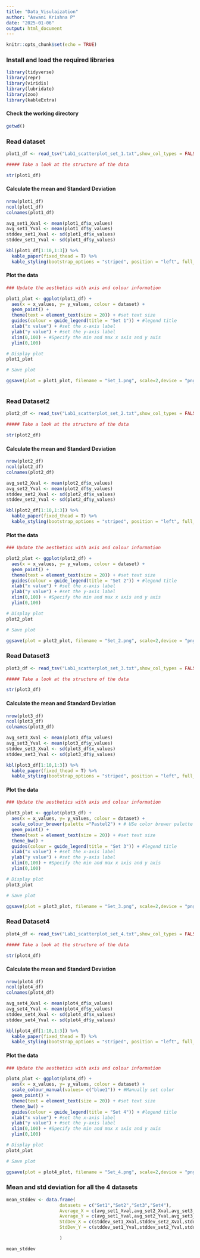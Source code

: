 ```yaml
---
title: "Data_Visulaization"
author: "Aswani Krishna P"
date: "2025-01-06"
output: html_document
---
```


```r
knitr::opts_chunk$set(echo = TRUE)
```

### Install and load the required libraries

```r
library(tidyverse)
library(repr)
library(viridis)
library(lubridate)
library(zoo)
library(kableExtra)
```

#### Check the working directory

```r
getwd()

```
### Read dataset 

```r
plot1_df <- read_tsv("Lab1_scatterplot_set_1.txt",show_col_types = FALSE)

##### Take a look at the structure of the data

str(plot1_df)

```

#### Calculate the mean and Standard Deviation
```r
nrow(plot1_df)
ncol(plot1_df)
colnames(plot1_df)

avg_set1_Xval <- mean(plot1_df$x_values)
avg_set1_Yval <- mean(plot1_df$y_values)
stddev_set1_Xval <- sd(plot1_df$x_values)
stddev_set1_Yval <- sd(plot1_df$y_values)

```

```r

kbl(plot1_df[1:10,1:3]) %>%
  kable_paper(fixed_thead = T) %>%
  kable_styling(bootstrap_options = "striped", position = "left", full_width = F)

```

#### Plot the data

```r

### Update the aesthetics with axis and colour information

plot1_plot <- ggplot(plot1_df) +
  aes(x = x_values, y= y_values, colour = dataset) +
  geom_point() +
  theme(text = element_text(size = 20)) + #set text size
  guides(colour = guide_legend(title = "Set 1")) + #legend title
  xlab("x value") + #set the x-axis label
  ylab("y value") + #set the y-axis label
  xlim(0,100) + #Specify the min and max x axis and y axis
  ylim(0,100)

# Display plot
plot1_plot

# Save plot

ggsave(plot = plot1_plot, filename = "Set_1.png", scale=2,device = "png", units = c("cm"))



```



### Read Dataset2

```r

plot2_df <- read_tsv("Lab1_scatterplot_set_2.txt",show_col_types = FALSE)

##### Take a look at the structure of the data

str(plot2_df)

```

#### Calculate the mean and Standard Deviation
```r
nrow(plot2_df)
ncol(plot2_df)
colnames(plot2_df)

avg_set2_Xval <- mean(plot2_df$x_values)
avg_set2_Yval <- mean(plot2_df$y_values)
stddev_set2_Xval <- sd(plot2_df$x_values)
stddev_set2_Yval <- sd(plot2_df$y_values)

```

```r

kbl(plot2_df[1:10,1:3]) %>%
  kable_paper(fixed_thead = T) %>%
  kable_styling(bootstrap_options = "striped", position = "left", full_width = F)

```

#### Plot the data

```r

### Update the aesthetics with axis and colour information

plot2_plot <- ggplot(plot2_df) +
  aes(x = x_values, y= y_values, colour = dataset) +
  geom_point() +
  theme(text = element_text(size = 20)) + #set text size
  guides(colour = guide_legend(title = "Set 2")) + #legend title
  xlab("x value") + #set the x-axis label
  ylab("y value") + #set the y-axis label
  xlim(0,100) + #Specify the min and max x axis and y axis
  ylim(0,100)

# Display plot
plot2_plot

# Save plot

ggsave(plot = plot2_plot, filename = "Set_2.png", scale=2,device = "png", units = c("cm"))


```


### Read Dataset3

```r

plot3_df <- read_tsv("Lab1_scatterplot_set_3.txt",show_col_types = FALSE)

##### Take a look at the structure of the data

str(plot3_df)

```
#### Calculate the mean and Standard Deviation
```r
nrow(plot3_df)
ncol(plot3_df)
colnames(plot3_df)

avg_set3_Xval <- mean(plot3_df$x_values)
avg_set3_Yval <- mean(plot3_df$y_values)
stddev_set3_Xval <- sd(plot3_df$x_values)
stddev_set3_Yval <- sd(plot3_df$y_values)

```

```r

kbl(plot3_df[1:10,1:3]) %>%
  kable_paper(fixed_thead = T) %>%
  kable_styling(bootstrap_options = "striped", position = "left", full_width = F)

```

#### Plot the data

```r

### Update the aesthetics with axis and colour information

plot3_plot <- ggplot(plot3_df) +
  aes(x = x_values, y= y_values, colour = dataset) +
  scale_colour_brewer(palette ="Pastel2") + # USe color brewer palette
  geom_point() +
  theme(text = element_text(size = 20)) + #set text size
  theme_bw() +
  guides(colour = guide_legend(title = "Set 3")) + #legend title
  xlab("x value") + #set the x-axis label
  ylab("y value") + #set the y-axis label
  xlim(0,100) + #Specify the min and max x axis and y axis
  ylim(0,100)

# Display plot
plot3_plot

# Save plot

ggsave(plot = plot3_plot, filename = "Set_3.png", scale=2,device = "png", units = c("cm"))

```


### Read Dataset4

```r

plot4_df <- read_tsv("Lab1_scatterplot_set_4.txt",show_col_types = FALSE)

##### Take a look at the structure of the data

str(plot4_df)

```
#### Calculate the mean and Standard Deviation
```r
nrow(plot4_df)
ncol(plot4_df)
colnames(plot4_df)

avg_set4_Xval <- mean(plot4_df$x_values)
avg_set4_Yval <- mean(plot4_df$y_values)
stddev_set4_Xval <- sd(plot4_df$x_values)
stddev_set4_Yval <- sd(plot4_df$y_values)

```

```r

kbl(plot4_df[1:10,1:3]) %>%
  kable_paper(fixed_thead = T) %>%
  kable_styling(bootstrap_options = "striped", position = "left", full_width = F)

```

#### Plot the data

```r

### Update the aesthetics with axis and colour information

plot4_plot <- ggplot(plot4_df) +
  aes(x = x_values, y= y_values, colour = dataset) +
  scale_colour_manual(values= c("blue1")) + #Manually set color
  geom_point() +
  theme(text = element_text(size = 20)) + #set text size
  theme_bw() +
  guides(colour = guide_legend(title = "Set 4")) + #legend title
  xlab("x value") + #set the x-axis label
  ylab("y value") + #set the y-axis label
  xlim(0,100) + #Specify the min and max x axis and y axis
  ylim(0,100)

# Display plot
plot4_plot

# Save plot

ggsave(plot = plot4_plot, filename = "Set_4.png", scale=2,device = "png", units = c("cm"))

```

### Mean and std deviation for all the 4 datasets
```r

mean_stddev <- data.frame(
                    datasets = c("Set1","Set2","Set3","Set4"),
                    Average_X = c(avg_set1_Xval,avg_set2_Xval,avg_set3_Xval,avg_set4_Xval),
                    Average_Y = c(avg_set1_Yval,avg_set2_Yval,avg_set3_Yval,avg_set4_Yval),
                    StdDev_X = c(stddev_set1_Xval,stddev_set2_Xval,stddev_set3_Xval,stddev_set4_Xval),
                    StdDev_Y = c(stddev_set1_Yval,stddev_set2_Yval,stddev_set3_Yval,stddev_set4_Yval)

                    )

mean_stddev

```
